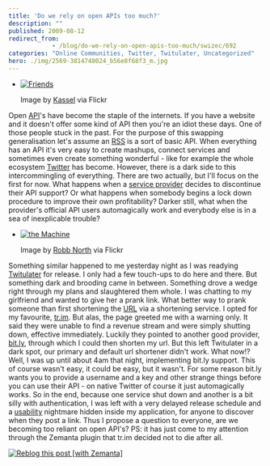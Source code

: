 ```yaml
---
title: 'Do we rely on open APIs too much?'
description: ""
published: 2009-08-12
redirect_from: 
            - /blog/do-we-rely-on-open-apis-too-much/swizec/692
categories: "Online Communities, Twitter, Twitulater, Uncategorized"
hero: ./img/2569-3814748024_b56e8f68f3_m.jpg
---
```

- [![Friends](http://farm3.static.flickr.com/2645/3814699110_1664749b3c_m.jpg "Friends")](http://www.flickr.com/photos/22338039@N04/3814699110/)

  Image by [Kassel](http://www.flickr.com/photos/22338039@N04/3814699110/) via Flickr

Open [API](http://en.wikipedia.org/wiki/Application_programming_interface "Application programming interface")&#x27;s have become the staple of the internets. If you have a website and it doesn&#x27;t offer some kind of API then you&#x27;re an idiot these days. One of those people stuck in the past. For the purpose of this swapping generalisation let&#x27;s assume an [RSS](http://en.wikipedia.org/wiki/RSS "RSS") is a sort of basic API. When everything has an API it&#x27;s very easy to create mashups, connect services and sometimes even create something wonderful - like for example the whole ecosystem [Twitter](http://en.wikipedia.org/wiki/Twitter "Twitter") has become. However, there is a dark side to this intercommingling of everything. There are two actually, but I&#x27;ll focus on the first for now. What happens when a [service provider](http://en.wikipedia.org/wiki/Service_provider "Service provider") decides to discontinue their API support? Or what happens when somebody begins a lock down procedure to improve their own profitability? Darker still, what when the provider&#x27;s official API users automagically work and everybody else is in a sea of inexplicable trouble?

- [![the Machine](./img/2569-3814748024_b56e8f68f3_m.jpg "the Machine")](http://www.flickr.com/photos/34815016@N02/3814748024/)

  Image by [Robb North](http://www.flickr.com/photos/34815016@N02/3814748024/) via Flickr

Something similar happened to me yesterday night as I was readying [Twitulater](http://twitulater.com "Twitulater") for release. I only had a few touch-ups to do here and there. But something dark and brooding came in between. Something drove a wedge right through my plans and slaughtered them whole. I was chatting to my girlfriend and wanted to give her a prank link. What better way to prank someone than first shortening the [URL](http://en.wikipedia.org/wiki/Uniform_Resource_Locator "Uniform Resource Locator") via a shortening service. I opted for my favourite, [tr.im](http://tr.im/ "tr.im URLs"). But alas, the page greeted me with a warning only. It said they were unable to find a revenue stream and were simply shutting down, effective immediately. Luckily they pointed to another good provider, [bit.ly](http://www.bit.ly "bit.ly"), through which I could then shorten my url. But this left Twitulater in a dark spot, our primary and default url shortener didn&#x27;t work. What now!? Well, I was up until about 4am that night, implementing bit.ly support. This of course wasn&#x27;t easy, it could be easy, but it wasn&#x27;t. For some reason bit.ly wants you to provide a username and a key and other strange things before you can use their API - on native Twitter of course it just automagically works. So in the end, because one service shut down and another is a bit silly with authentication, I was left with a very delayed release schedule and a [usability](http://en.wikipedia.org/wiki/Usability "Usability") nightmare hidden inside my application, for anyone to discover when they post a link. Thus I propose a question to everyone, are we becoming too reliant on open API&#x27;s? PS: it has just come to my attention through the Zemanta plugin that tr.im decided not to die after all.

[![Reblog this post [with Zemanta]](http://img.zemanta.com/reblog_e.png?x-id=325dc03f-6c33-4653-9d9f-31feb6a3288b)](http://reblog.zemanta.com/zemified/325dc03f-6c33-4653-9d9f-31feb6a3288b/ "Reblog this post [with Zemanta]")

